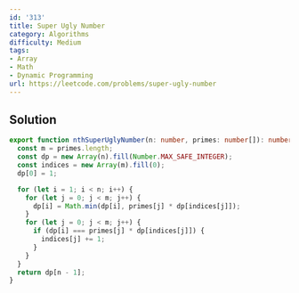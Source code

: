 ```yaml
---
id: '313'
title: Super Ugly Number
category: Algorithms
difficulty: Medium
tags:
- Array
- Math
- Dynamic Programming
url: https://leetcode.com/problems/super-ugly-number
---
```


## Solution

```typescript filename="solution.ts" copy
export function nthSuperUglyNumber(n: number, primes: number[]): number {
  const m = primes.length;
  const dp = new Array(n).fill(Number.MAX_SAFE_INTEGER);
  const indices = new Array(m).fill(0);
  dp[0] = 1;

  for (let i = 1; i < n; i++) {
    for (let j = 0; j < m; j++) {
      dp[i] = Math.min(dp[i], primes[j] * dp[indices[j]]);
    }
    for (let j = 0; j < m; j++) {
      if (dp[i] === primes[j] * dp[indices[j]]) {
        indices[j] += 1;
      }
    }
  }
  return dp[n - 1];
}
```

